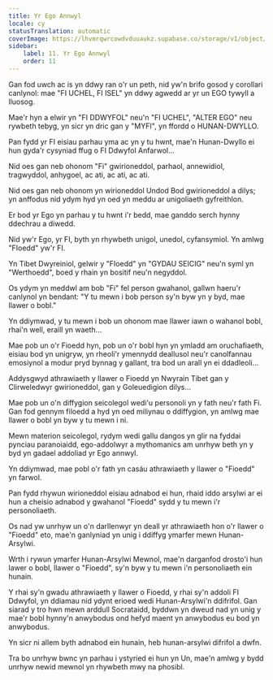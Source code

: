 ```yaml
---
title: Yr Ego Annwyl
locale: cy
statusTranslation: automatic
coverImage: https://lhvmrqwrcowdvduuaukz.supabase.co/storage/v1/object/public/strapi-uploads/small_cover-tratado-de-psicologia-revolucionaria.webp-5e15e1cec4e0ebebcde5d7fc7565d8fd.webp
sidebar:
    label: 11. Yr Ego Annwyl
    order: 11
---
```

Gan fod uwch ac is yn ddwy ran o'r un peth, nid yw'n brifo gosod y corollari canlynol: mae "FI UCHEL, FI ISEL" yn ddwy agwedd ar yr un EGO tywyll a lluosog.

Mae'r hyn a elwir yn "FI DDWYFOL" neu'n "FI UCHEL", "ALTER EGO" neu rywbeth tebyg, yn sicr yn dric gan y "MYFI", yn ffordd o HUNAN-DWYLLO.

Pan fydd yr FI eisiau parhau yma ac yn y tu hwnt, mae'n Hunan-Dwyllo ei hun gyda'r cysyniad ffug o FI Ddwyfol Anfarwol...

Nid oes gan neb ohonom "Fi" gwirioneddol, parhaol, annewidiol, tragwyddol, anhygoel, ac ati, ac ati, ac ati.

Nid oes gan neb ohonom yn wirioneddol Undod Bod gwirioneddol a dilys; yn anffodus nid ydym hyd yn oed yn meddu ar unigoliaeth gyfreithlon.

Er bod yr Ego yn parhau y tu hwnt i'r bedd, mae ganddo serch hynny ddechrau a diwedd.

Nid yw'r Ego, yr FI, byth yn rhywbeth unigol, unedol, cyfansymiol. Yn amlwg "FIoedd" yw'r FI.

Yn Tibet Dwyreiniol, gelwir y "FIoedd" yn "GYDAU SEICIG" neu'n syml yn "Werthoedd", boed y rhain yn bositif neu'n negyddol.

Os ydym yn meddwl am bob "Fi" fel person gwahanol, gallwn haeru'r canlynol yn bendant: "Y tu mewn i bob person sy'n byw yn y byd, mae llawer o bobl."

Yn ddiymwad, y tu mewn i bob un ohonom mae llawer iawn o wahanol bobl, rhai'n well, eraill yn waeth...

Mae pob un o'r Fioedd hyn, pob un o'r bobl hyn yn ymladd am oruchafiaeth, eisiau bod yn unigryw, yn rheoli'r ymennydd deallusol neu'r canolfannau emosiynol a modur pryd bynnag y gallant, tra bod un arall yn ei ddadleoli...

Addysgwyd athrawiaeth y llawer o Fioedd yn Nwyrain Tibet gan y Clirweledwyr gwirioneddol, gan y Goleuedigion dilys...

Mae pob un o'n diffygion seicolegol wedi'u personoli yn y fath neu'r fath Fi. Gan fod gennym filoedd a hyd yn oed miliynau o ddiffygion, yn amlwg mae llawer o bobl yn byw y tu mewn i ni.

Mewn materion seicolegol, rydym wedi gallu dangos yn glir na fyddai pynciau paranoiaidd, ego-addolwyr a mythomanics am unrhyw beth yn y byd yn gadael addoliad yr Ego annwyl.

Yn ddiymwad, mae pobl o'r fath yn casáu athrawiaeth y llawer o "Fioedd" yn farwol.

Pan fydd rhywun wirioneddol eisiau adnabod ei hun, rhaid iddo arsylwi ar ei hun a cheisio adnabod y gwahanol "Fioedd" sydd y tu mewn i'r personoliaeth.

Os nad yw unrhyw un o'n darllenwyr yn deall yr athrawiaeth hon o'r llawer o "Fioedd" eto, mae'n ganlyniad yn unig i ddiffyg ymarfer mewn Hunan-Arsylwi.

Wrth i rywun ymarfer Hunan-Arsylwi Mewnol, mae'n darganfod drosto'i hun lawer o bobl, llawer o "Fioedd", sy'n byw y tu mewn i'n personoliaeth ein hunain.

Y rhai sy'n gwadu athrawiaeth y llawer o Fioedd, y rhai sy'n addoli FI Ddwyfol, yn ddiamau nid ydynt erioed wedi Hunan-Arsylwi'n ddifrifol. Gan siarad y tro hwn mewn arddull Socrataidd, byddwn yn dweud nad yn unig y mae'r bobl hynny'n anwybodus ond hefyd maent yn anwybodus eu bod yn anwybodus.

Yn sicr ni allem byth adnabod ein hunain, heb hunan-arsylwi difrifol a dwfn.

Tra bo unrhyw bwnc yn parhau i ystyried ei hun yn Un, mae'n amlwg y bydd unrhyw newid mewnol yn rhywbeth mwy na phosibl.

